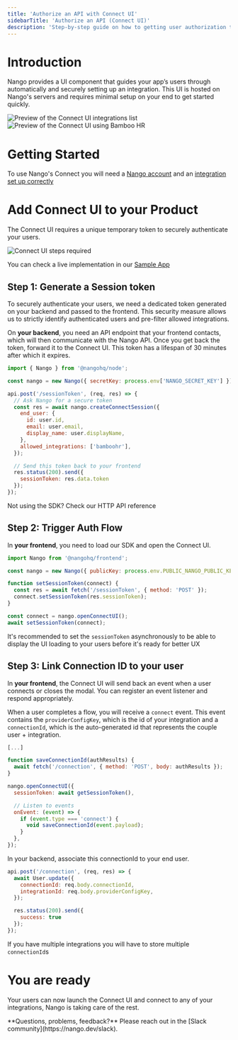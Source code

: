 ```yaml
---
title: 'Authorize an API with Connect UI'
sidebarTitle: 'Authorize an API (Connect UI)'
description: 'Step-by-step guide on how to getting user authorization to access an external API using the Nango Connect UI'
---
```


# Introduction

Nango provides a UI component that guides your app’s users through automatically and securely setting up an integration. This UI is hosted on Nango's servers and requires minimal setup on your end to get started quickly.

<div className="flex">
<img src="/images/connect-ui/integrations-list.png" alt="Preview of the Connect UI integrations list" />
<img src="/images/connect-ui/bamboo-hr.png" alt="Preview of the Connect UI using Bamboo HR" />
</div>

# Getting Started

To use Nango's Connect you will need a [Nango account](https://app.nango.dev) and an [integration set up correctly](/integrate/guides/authorize-an-api#create-an-integration)

# Add Connect UI to your Product

The Connect UI requires a unique temporary token to securely authenticate your users.

<img src="/images/connect-ui/steps.png" alt="Connect UI steps required" />

<Tip>You can check a live implementation in our <a href="https://github.com/NangoHQ/sample-app?rel=connect-ui-guide"> Sample App</a></Tip>

## Step 1: Generate a Session token

To securely authenticate your users, we need a dedicated token generated on your backend and passed to the frontend. This security measure allows us to strictly identify authenticated users and pre-filter allowed integrations.

On **your backend**, you need an API endpoint that your frontend contacts, which will then communicate with the Nango API. Once you get back the token, forward it to the Connect UI.
This token has a lifespan of 30 minutes after which it expires.

```javascript
import { Nango } from '@nangohq/node';

const nango = new Nango({ secretKey: process.env['NANGO_SECRET_KEY'] });

api.post('/sessionToken', (req, res) => {
  // Ask Nango for a secure token
  const res = await nango.createConnectSession({
    end_user: {
      id: user.id,
      email: user.email,
      display_name: user.displayName,
    },
    allowed_integrations: ['bamboohr'],
  });

  // Send this token back to your frontend
  res.status(200).send({
    sessionToken: res.data.token
  });
});
```

<Card title="POST /connect/sessions" icon="code" href="/reference/api/connect/sessions/create" horizontal>
  Not using the SDK? Check our HTTP API reference
</Card>

## Step 2: Trigger Auth Flow

In **your frontend**, you need to load our SDK and open the Connect UI.

```js
import Nango from '@nangohq/frontend';

const nango = new Nango({ publicKey: process.env.PUBLIC_NANGO_PUBLIC_KEY });

function setSessionToken(connect) {
  const res = await fetch('/sessionToken', { method: 'POST' });
  connect.setSessionToken(res.sessionToken);
}

const connect = nango.openConnectUI();
await setSessionToken(connect);
```

<Tip>It's recommended to set the `sessionToken` asynchronously to be able to display the UI loading to your users before it's ready for better UX</Tip>

## Step 3: Link Connection ID to your user

In **your frontend**, the Connect UI will send back an event when a user connects or closes the modal. You can register an event listener and respond appropriately.

When a user completes a flow, you will receive a `connect` event. This event contains the `providerConfigKey`, which is the id of your integration and a `connectionId`, which is the auto-generated id that represents the couple user + integration.

```js
[...]

function saveConnectionId(authResults) {
  await fetch('/connection', { method: 'POST', body: authResults });
}

nango.openConnectUI({
  sessionToken: await getSessionToken(),

  // Listen to events
  onEvent: (event) => {
    if (event.type === 'connect') {
      void saveConnectionId(event.payload);
    }
  },
});
```

In your backend, associate this connectionId to your end user.

```javascript
api.post('/connection', (req, res) => {
  await User.update({
    connectionId: req.body.connectionId,
    integrationId: req.body.providerConfigKey,
  });

  res.status(200).send({
    success: true
  });
});
```

<Tip>If you have multiple integrations you will have to store multiple `connectionId`s</Tip>

# You are ready

Your users can now launch the Connect UI and connect to any of your integrations, Nango is taking care of the rest.

<Tip>
**Questions, problems, feedback?** Please reach out in the [Slack community](https://nango.dev/slack).
</Tip>
